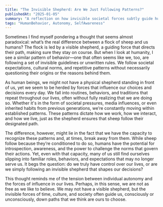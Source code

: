 ```yaml
---
title: "The Invisible Shepherd: Are We Just Following Patterns?"
publishedAt: "2025-01-05"
summary: "A reflection on how invisible societal forces subtly guide human behavior, much like a shepherd leads a flock."
tags: "HumanBehavior, Autonomy, SelfAwareness"
---
```


Sometimes I find myself pondering a thought that seems almost paradoxical: what’s the real difference between a flock of sheep and us humans? The flock is led by a visible shepherd, a guiding force that directs their path, making sure they stay on course. But when I look at humanity, I see a similar pattern of behavior—one that often seems like we, too, are following a set of invisible guidelines or unwritten rules. We follow societal expectations, cultural norms, and repetitive patterns without necessarily questioning their origins or the reasons behind them.

As human beings, we might not have a physical shepherd standing in front of us, yet we seem to be herded by forces that influence our choices and decisions every day. We fall into routines, behaviors, and traditions that repeat throughout our lives, often without fully realizing that we are doing so. Whether it's in the form of societal pressures, media influences, or even inherited habits from previous generations, we’re constantly moving within established patterns. These patterns dictate how we work, how we interact, and how we live, just as the shepherd ensures that sheep follow their designated path.

The difference, however, might lie in the fact that we have the capacity to recognize these patterns and, at times, break away from them. While sheep follow because they’re conditioned to do so, humans have the potential for introspection, awareness, and the power to challenge the norms that govern their actions. Yet, even with that capacity, many of us still find ourselves slipping into familiar roles, behaviors, and expectations that may no longer serve us. It begs the question: do we truly have control over our lives, or are we simply following an invisible shepherd that shapes our decisions?

This thought reminds me of the tension between individual autonomy and the forces of influence in our lives. Perhaps, in this sense, we are not as free as we like to believe. We may not have a visible shepherd, but the invisible forces of time, culture, and society often guide us, consciously or unconsciously, down paths that we think are ours to choose.


